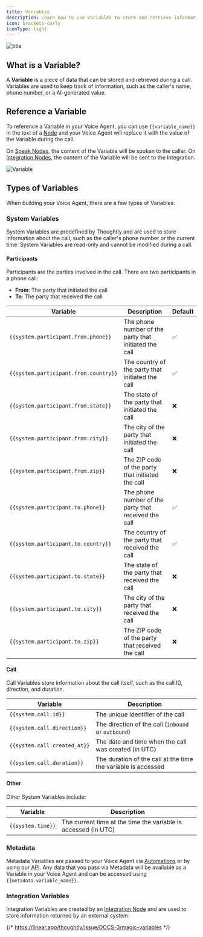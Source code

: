 ```yaml
---
title: Variables
description: Learn how to use Variables to store and retrieve information during a call
icon: brackets-curly
iconType: light
---
```


![title](/images/hero/variables.png)

## What is a Variable?

A **Variable** is a piece of data that can be stored and retrieved during a call. Variables are used to keep track of information, such as the caller's name, phone number, or a AI-generated value.

## Reference a Variable

To reference a Variable in your Voice Agent, you can use `{{variable_name}}` in the text of a [Node](/build/agent-builder/nodes) and your Voice Agent will replace it with the value of the Variable during the call.

On [Speak Nodes](/build/agent-builder/nodes#speak-node), the content of the Variable will be spoken to the caller. On [Integration Nodes](/build/agent-builder/nodes#integration-node), the content of the Variable will be sent to the Integration.

![Variable](/images/ui/variables.png)

## Types of Variables

When building your Voice Agent, there are a few types of Variables:

### System Variables

System Variables are predefined by Thoughtly and are used to store information about the call, such as the caller's phone number or the current time. System Variables are read-only and cannot be modified during a call.

#### Participants

Participants are the parties involved in the call. There are two participants in a phone call:

- **From**: The party that initiated the call
- **To**: The party that received the call

| Variable | Description                           | <Tooltip tip="Some variables are not always available. For example, state and zip would not be accessible if the party is not from the United States.">Default</Tooltip> |
| -------- | ------------------------------------- | ------------ |
| `{{system.participant.from.phone}}` | The phone number of the party that initiated the call | ✅ |
| `{{system.participant.from.country}}` | The country of the party that initiated the call | ✅ |
| `{{system.participant.from.state}}` | The state of the party that initiated the call | ❌ |
| `{{system.participant.from.city}}` | The city of the party that initiated the call | ❌ |
| `{{system.participant.from.zip}}` | The ZIP code of the party that initiated the call | ❌ |
| `{{system.participant.to.phone}}` | The phone number of the party that received the call | ✅ |
| `{{system.participant.to.country}}` | The country of the party that received the call | ✅ |
| `{{system.participant.to.state}}` | The state of the party that received the call | ❌ |
| `{{system.participant.to.city}}` | The city of the party that received the call | ❌ |
| `{{system.participant.to.zip}}` | The ZIP code of the party that received the call | ❌ |


#### Call

Call Variables store information about the call itself, such as the call ID, direction, and duration.


| Variable | Description                           |
| -------- | ------------------------------------- |
| `{{system.call.id}}` | The unique identifier of the call |
| `{{system.call.direction}}` | The direction of the call (`inbound` or `outbound`) |
| `{{system.call.created_at}}` | The date and time when the call was created (in UTC) |
| `{{system.call.duration}}` | The duration of the call at the time the variable is accessed |


#### Other

Other System Variables include:

| Variable | Description                           |
| -------- | ------------------------------------- |
| `{{system.time}}` | The current time at the time the variable is accessed (in UTC) |

### Metadata

Metadata Variables are passed to your Voice Agent via [Automations](/build/automations/overview) or by using our [API](/developers). Any data that you pass via Metadata will be available as a Variable in your Voice Agent and can be accessed using `{{metadata.variable_name}}`.

### Integration Variables

Integration Variables are created by an [Integration Node](/build/agent-builder/nodes#integration-node) and are used to store information returned by an external system.

{/* https://linear.app/thoughtly/issue/DOCS-3/magic-variables */}


<NextSection
	title="Training & Rules"
	icon="brain-circuit"
	href="/build/agent-builder/training-and-rules"
	description="Learn how to train your Voice Agent and define the rules of the conversation"
/>
